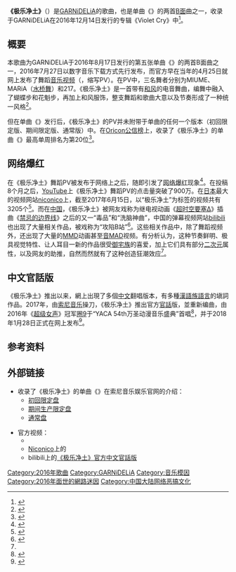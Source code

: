 {{TA|G1=IT}}
{{Infobox song
| name          = 极乐净土
| original_name = 極楽浄土
| cover         = Yakusoku -Promise code-.jpg
| alt           =
| type          = 歌曲
| artist        = [[GARNiDELiA|GARNiDELiA]]
| album         = Violet Cry
| EP            =
| language      = ja
| A-side        = {{lang|ja|約束 -Promise code-}}
| written       =
| published     =
| released      = {{Start date|2016|7|27}}
| format        =
| recorded      =
| studio        =
| venue         =
| genre         = [[J-POP|J-POP]]
| length        = {{Duration|m=3|s=38}}
| label         = [[SME_Records|Sony Music Labels Inc.]]
| composer      = [[阿部尚德|toku]]（阿部尚德）
| lyricist      = [[水桥舞|MARiA]]（水桥舞）
| arranger      = toku
| producer      =
| prev_title    =
| prev_year     =
| title         =
| next_title    =
| next_year     =
| misc          = {{External music video|type=song|1={{YouTube|BEULybZnLO8|{{lang|ja|【みうめ・メイリア・217】極楽浄土<nowiki>[Gokuraku Jodo]</nowiki> OFFiCiAL}}}}|Upper caption=官方舞蹈视频}}
}}
'''《极乐净土》'''（{{jp|j=極楽浄土|hg=ごくらく じょうど|rm=Gokuraku Jōdo|lead=yes}}）是[[GARNiDELiA|GARNiDELiA]]的歌曲，也是单曲《{{lang|ja|約束 -Promise code-}}》的两首[[B面|B面]]曲之一，收录于GARNiDELiA在2016年12月14日发行的专辑《Violet Cry》中<ref>{{cite web|url=http://www.sonymusic.co.jp/artist/garnidelia/info/475127 |script-title=ja:12月14日発売、new album「Violet Cry」のアートワーク公開！ |publisher=Sony Music |accessdate=2016-11-19 |date=2016-11-11 |archiveurl=https://web.archive.org/web/20161119024736/http://www.sonymusic.co.jp/artist/garnidelia/info/475127 |archivedate=2016-11-19 |language=ja |deadurl=yes }}</ref>。

==概要==
本歌曲为GARNiDELiA于2016年8月17日发行的第五张单曲《{{lang|ja|約束 -Promise code-}}》的两首B面曲之一，2016年7月27日以数字音乐下载方式先行发布，而官方早在当年的4月25日就网上发布了舞蹈[[音乐视频|音乐视频]]（{{lang|en|Music Video}}，缩写PV）。在PV中，三名舞者分别为MIUME、MARiA（[[水桥舞|水桥舞]]）和217。《极乐净土》是一首带有[[和风|和风]]的电音舞曲，编舞中融入了蝴蝶步和花魁步，再加上和风服饰，整支舞蹈和歌曲大意以及节奏形成了一种统一风格<ref name=nedd>{{cite web|url=http://news.163.com/16/0806/18/BTQ9VBBV000155IU.html |title=我躲过了小黄歌，却栽在了撩人的《极乐净土》 |publisher=网易 |author=哒哒良品 |accessdate=2016-11-19 |date=2016-08-06 |archiveurl=https://web.archive.org/web/20161119023953/http://news.163.com/16/0806/18/BTQ9VBBV000155IU.html |archivedate=2016-11-19 |language=zh-cn |deadurl=yes }}</ref>。

但在单曲《{{lang|ja|約束 -Promise code-}}》发行后，《极乐净土》的PV并未附带于单曲的任何一个版本（初回限定版、期间限定版、通常版）中。在[[Oricon公信榜|Oricon公信榜]]上，收录了《极乐净土》的单曲《{{lang|ja|約束 -Promise code-}}》最高单周排名为第20位<ref>{{cite web|url=http://www.oricon.co.jp/prof/545280/products/1183034/1/ |script-title=ja:約束 -Promise code-(初回生産限定盤) |publisher=Oricon |accessdate=2016-11-19 |archiveurl=https://web.archive.org/web/20161119024253/http://www.oricon.co.jp/prof/545280/products/1183034/1/ |archivedate=2016-11-19 |language=ja |deadurl=yes }}</ref>。

==网络爆红==
在《极乐净土》舞蹈PV被发布于网络上之后，随即引发了[[网络爆红|网络爆红]]现象<ref>{{cite web|url=http://do-ra.org/2016/08/03/57911/ |script-title=ja:歌い手・踊り手両方こなすメイリアが神すぎる！新曲「極楽浄土」も話題沸騰 |publisher=do-ra |accessdate=2016-11-19 |date=2016-08-03 |archiveurl=https://web.archive.org/web/20161119023118/http://do-ra.org/2016/08/03/57911/ |archivedate=2016-11-19 |language=ja |deadurl=yes }}</ref>。在投稿8个月之后，[[YouTube|YouTube]]上《极乐净土》舞蹈PV的点击量突破了900万。在[[日本|日本]]最大的视频网站[[niconico|niconico]]上，截至2017年6月15日，以“极乐净土”为标签的视频共有3205个<ref>{{cite web|url=http://www.nicovideo.jp/tag/%E6%A5%B5%E6%A5%BD%E6%B5%84%E5%9C%9F |script-title=ja:極楽浄土 |publisher=niconico |accessdate=2017-02-01 |archiveurl=https://web.archive.org/web/20170615144350/http://www.nicovideo.jp/tag/%E6%A5%B5%E6%A5%BD%E6%B5%84%E5%9C%9F |archivedate=2017-06-15 |language=ja |deadurl=yes }}</ref>。而在[[中国|中国]]，《极乐净土》被网友戏称为继电视动画《[[超时空要塞Δ|超时空要塞Δ]]》插曲《[[禁忌的边界线|禁忌的边界线]]》之后的又一“毒品”和“洗脑神曲”，中国的弹幕视频网站[[bilibili|bilibili]]也出现了大量相关作品，被戏称为“攻陷B站”<ref>{{cite web|url=http://ent.qq.com/a/20161103/022597.htm |title=神曲《极乐净土》将上演 与杨洋同台共度双十一 |publisher=腾讯 |accessdate=2016-11-19 |date=2016-11-03 |archiveurl=https://web.archive.org/web/20161119025112/http://ent.qq.com/a/20161103/022597.htm |archivedate=2016-11-19 |language=zh-cn |deadurl=yes }}</ref>。这些相关作品中，除了舞蹈视频外，还出现了大量的[[MMD|MMD]]动画甚至[[音MAD|音MAD]]视频。有分析认为，这种节奏鲜明、极具视觉特性、让人耳目一新的作品很受[[御宅族|御宅族]]的喜爱，加上它们具有部分[[二次元|二次元]]属性，以及网友的助推，自然而然就有了这种创造狂潮效应<ref name=nedd/>。

==中文官話版==
《极乐净土》推出以来，網上出現了多個[[中文|中文]]翻唱版本，有多種[[漢語族|漢語族]][[漢語方言|語言]]的塡詞作品。2017年，由[[索尼音乐|索尼音乐]]操刀，《极乐净土》推出官方[[官話|官話]]版，並重新编曲，由2016年《[[超级女声|超级女声]]》冠军[[圈9|圈9]]于“YACA 54th万圣动漫音乐盛典”首唱<ref>{{cite news|title=什么！《极乐净土》竟然出了官方中文版！RO手游版主题曲《WISH》又有新版本！？|url=http://www.sohu.com/a/200693629_502865|accessdate=2018-02-05|agency=YACA动漫|publisher=搜狐|date=2017-10-27|archive-date=2019-02-14|archive-url=https://web.archive.org/web/20190214174320/http://www.sohu.com/a/200693629_502865|dead-url=no}}</ref>，并于2018年1月28日正式在网上发布<ref>{{cite news|title=跨次元有态度不怕被对比 圈9《极乐净土》火力全开|url=http://www.dzwww.com/yule/tt/201801/t20180131_16991815.htm|accessdate=2018-02-05|agency=搜狐|publisher=大众网|date=2018-01-31|archive-date=2020-02-17|archive-url=https://web.archive.org/web/20200217014938/http://www.dzwww.com/yule/tt/201801/t20180131_16991815.htm|dead-url=no}}</ref>。

== 参考资料 ==
{{Reflist|2}}

==外部链接==
*收录了《极乐净土》的单曲《{{lang|ja|約束 -Promise code-}}》在索尼音乐娱乐官网的介绍：
**[http://www.sonymusic.co.jp/artist/garnidelia/discography/SECL-1944 初回限定盘] {{Wayback|url=http://www.sonymusic.co.jp/artist/garnidelia/discography/SECL-1944 |date=20190911220032 }}
**[http://www.sonymusic.co.jp/artist/garnidelia/discography/SECL-1947 期间生产限定盘]
**[http://www.sonymusic.co.jp/artist/garnidelia/discography/SECL-1946 通常盘] {{Wayback|url=http://www.sonymusic.co.jp/artist/garnidelia/discography/SECL-1946 |date=20171022164704 }}

*官方视频：
**{{YouTube|BEULybZnLO8|{{lang|ja|【みうめ・メイリア・217】極楽浄土<nowiki>[Gokuraku Jodo]</nowiki> OFFiCiAL}}}}
**[[Niconico|Niconico]]上的{{lang|ja|[http://www.nicovideo.jp/watch/sm28709238 【みうめ・メイリア・217】極楽浄土【踊っちゃってみた第4弾!!!】]}}
**bilibili上的[https://www.bilibili.com/video/av18857413/ 《极乐净土》官方中文官話版] {{Wayback|url=https://www.bilibili.com/video/av18857413/ |date=20180205184913 }}
{{GARNiDELiA}}
{{DEFAULTSORT:Gokuraku Jodo}}
[[Category:2016年歌曲|Category:2016年歌曲]]
[[Category:GARNiDELiA|Category:GARNiDELiA]]
[[Category:音乐模因|Category:音乐模因]]
[[Category:2016年面世的網路迷因|Category:2016年面世的網路迷因]]
[[Category:中国大陆网络恶搞文化|Category:中国大陆网络恶搞文化]]